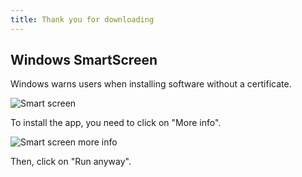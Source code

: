```yaml
---
title: Thank you for downloading
---
```



<CardGrid>
<LinkCard href="/community/contributing" title="Contribute to the project" />
<LinkCard href="https://linwood.dev/matrix" title="Join the community" />
</CardGrid>

## Windows SmartScreen

Windows warns users when installing software without a certificate.

![Smart screen](@assets/img/smart-screen.png)

To install the app, you need to click on "More info".

![Smart screen more info](@assets/img/smart-screen-more-info.png)

Then, click on "Run anyway".
